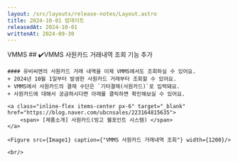 ```yaml
---
layout: /src/layouts/release-notes/Layout.astro
title: 2024-10-01 업데이트
releasedAt: 2024-10-01
writtenAt: 2024-09-30
---
```



<Frame>
    <Badge style={'web'}>VMMS</Badge>
    ## ✔️VMMS 사원카드 거래내역 조회 기능 추가

    #### 유비씨엔의 사원카드 거래 내역을 이제 VMMS에서도 조회하실 수 있어요.
    + 2024년 10월 1일부터 발생한 사원카드 거래부터 조회할 수 있어요.
    + VMMS에서 사원카드의 결제 수단은 `기타결제(사원카드)`로 입력돼요.
    + 사원카드에 대해서 궁금하시다면 아래를 클릭하면 확인해보실 수 있어요.

    <a class="inline-flex items-center px-6" target="_blank" href="https://blog.naver.com/ubcnsales/223164815635">
        <span> [제품소개] 사원카드(빙고 웰포인트 시스템) </span>
    </a>

    <Figure src={Image1} caption={"VMMS 사원카드 거래내역 조회"} width={1200}/>

    <br/>
</Frame>
